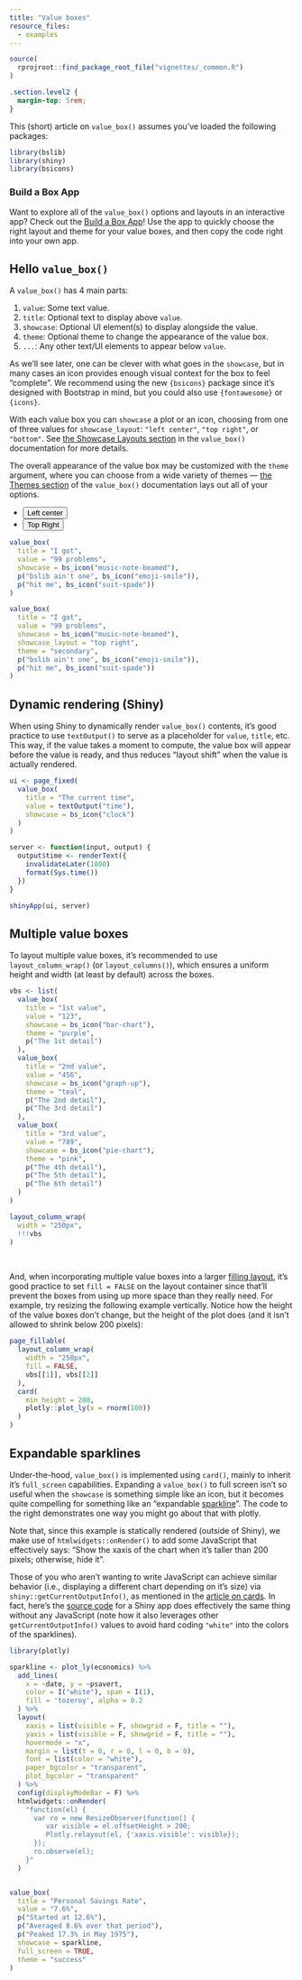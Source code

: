 ```yaml
---
title: "Value boxes"
resource_files:
  - examples
---
```


```r
source(
  rprojroot::find_package_root_file("vignettes/_common.R")
)
```

```css
.section.level2 {
  margin-top: 5rem;
}
```

This (short) article on `value_box()` assumes you've loaded the following packages:

```r
library(bslib)
library(shiny)
library(bsicons)
```

::: {.callout .callout-note .mt-5}
### Build a Box App

Want to explore all of the `value_box()` options and layouts in an interactive app?
Check out the [Build a Box App](https://bslib.shinyapps.io/build-a-box)!
Use the app to quickly choose the right layout and theme for your value boxes,
and then copy the code right into your own app.
:::


## Hello `value_box()`

<div class="row">
<div class="col-md-6">

A `value_box()` has 4 main parts:

1. `value`: Some text value.
2. `title`: Optional text to display above `value`.
3. `showcase`: Optional UI element(s) to display alongside the value.
4. `theme`: Optional theme to change the appearance of the value box.
4. `...`: Any other text/UI elements to appear below `value`.

As we'll see later, one can be clever with what goes in the `showcase`, but in many cases an icon provides enough visual context for the box to feel "complete". We recommend using the new `{bsicons}` package since it's designed with Bootstrap in mind, but you could also use `{fontawesome}` or `{icons}`.

With each value box you can `showcase` a plot or an icon, choosing from one of three values for `showcase_layout`: `"left center"`, `"top right"`, or `"bottom"`.
See [the Showcase Layouts section](../reference/value_box.html#showcase-layouts) in the `value_box()` documentation for more details.

The overall appearance of the value box may be customized with the `theme` argument, where you can choose from a wide variety of themes —
[the Themes section](../reference/value_box.html#showcase-layouts) of the `value_box()` documentation lays out all of your options.

</div>

<div class="col-md-6">

<ul class="nav nav-pills justify-content-center" role="tablist">
  <li class="nav-item" role="presentation">
    <button class="nav-link active" data-bs-toggle="tab" data-bs-target="#left-center" type="button" role="tab" aria-controls="left-center" aria-selected="true">Left center</button>
  </li>
  <li class="nav-item" role="presentation">
    <button class="nav-link" data-bs-toggle="tab" data-bs-target="#top-right" type="button" role="tab" aria-controls="top-right" aria-selected="false">Top Right</button>
  </li>
  </li>
</ul>
<div class="tab-content">
  <div class="tab-pane show active" id="left-center" role="tabpanel" tabindex="0">
```r
value_box(
  title = "I got",
  value = "99 problems",
  showcase = bs_icon("music-note-beamed"),
  p("bslib ain't one", bs_icon("emoji-smile")),
  p("hit me", bs_icon("suit-spade"))
)
```
</div>
  <div class="tab-pane" id="top-right" role="tabpanel" tabindex="0">
```r
value_box(
  title = "I got",
  value = "99 problems",
  showcase = bs_icon("music-note-beamed"),
  showcase_layout = "top right",
  theme = "secondary",
  p("bslib ain't one", bs_icon("emoji-smile")),
  p("hit me", bs_icon("suit-spade"))
)
```
</div>
</div>
  </div>
</div>




## Dynamic rendering (Shiny)

:::: row
::: col-md-6
When using Shiny to dynamically render `value_box()` contents, it's good practice to use `textOutput()` to serve as a placeholder for `value`, `title`, etc. This way, if the value takes a moment to compute, the value box will appear before the value is ready, and thus reduces "layout shift" when the value is actually rendered.
:::

::: col-md-6
```r
ui <- page_fixed(
  value_box(
    title = "The current time",
    value = textOutput("time"),
    showcase = bs_icon("clock")
  )
)

server <- function(input, output) {
  output$time <- renderText({
    invalidateLater(1000)
    format(Sys.time())
  })
}

shinyApp(ui, server)
```
:::
::::


## Multiple value boxes

To layout multiple value boxes, it's recommended to use `layout_column_wrap()` (or `layout_columns()`), which ensures a uniform height and width (at least by default) across the boxes.

```r
vbs <- list(
  value_box(
    title = "1st value",
    value = "123",
    showcase = bs_icon("bar-chart"),
    theme = "purple",
    p("The 1st detail")
  ),
  value_box(
    title = "2nd value",
    value = "456",
    showcase = bs_icon("graph-up"),
    theme = "teal",
    p("The 2nd detail"),
    p("The 3rd detail")
  ),
  value_box(
    title = "3rd value",
    value = "789",
    showcase = bs_icon("pie-chart"),
    theme = "pink",
    p("The 4th detail"),
    p("The 5th detail"),
    p("The 6th detail")
  )
)

layout_column_wrap(
  width = "250px",
  !!!vbs
)
```

<br>

And, when incorporating multiple value boxes into a larger [filling layout](../filling), it's good practice to set `fill = FALSE` on the layout container since that'll prevent the boxes from using up more space than they really need. For example, try resizing the following example vertically. Notice how the height of the value boxes don't change, but the height of the plot does (and it isn't allowed to shrink below 200 pixels):

```r
page_fillable(
  layout_column_wrap(
    width = "250px",
    fill = FALSE,
    vbs[[1]], vbs[[2]]
  ),
  card(
    min_height = 200,
    plotly::plot_ly(x = rnorm(100))
  )
)
```





## Expandable sparklines

::: row
::: col-md-6
Under-the-hood, `value_box()` is implemented using `card()`, mainly to inherit it's `full_screen` capabilities. Expanding a `value_box()` to full screen isn't so useful when the `showcase` is something simple like an icon, but it becomes quite compelling for something like an "expandable [sparkline](https://en.wikipedia.org/wiki/Sparkline)". The code to the right demonstrates one way you might go about that with plotly.

Note that, since this example is statically rendered (outside of Shiny), we make use of `htmlwidgets::onRender()` to add some JavaScript that effectively says: "Show the xaxis of the chart when it's taller than 200 pixels; otherwise, hide it".

Those of you who aren't wanting to write JavaScript can achieve similar behavior (i.e., displaying a different chart depending on it's size) via `shiny::getCurrentOutputInfo()`, as mentioned in the [article on cards](../cards#shiny). In fact, here's the [source code](https://github.com/rstudio/bslib/tree/main/inst/examples/value_box) for a Shiny app does effectively the same thing without any JavaScript (note how it also leverages other `getCurrentOutputInfo()` values to avoid hard coding `"white"` into the colors of the sparklines).
:::

::: col-md-6
```r
library(plotly)

sparkline <- plot_ly(economics) %>%
  add_lines(
    x = ~date, y = ~psavert,
    color = I("white"), span = I(1),
    fill = 'tozeroy', alpha = 0.2
  ) %>%
  layout(
    xaxis = list(visible = F, showgrid = F, title = ""),
    yaxis = list(visible = F, showgrid = F, title = ""),
    hovermode = "x",
    margin = list(t = 0, r = 0, l = 0, b = 0),
    font = list(color = "white"),
    paper_bgcolor = "transparent",
    plot_bgcolor = "transparent"
  ) %>%
  config(displayModeBar = F) %>%
  htmlwidgets::onRender(
    "function(el) {
      var ro = new ResizeObserver(function() {
         var visible = el.offsetHeight > 200;
         Plotly.relayout(el, {'xaxis.visible': visible});
      });
      ro.observe(el);
    }"
  )


value_box(
  title = "Personal Savings Rate",
  value = "7.6%",
  p("Started at 12.6%"),
  p("Averaged 8.6% over that period"),
  p("Peaked 17.3% in May 1975"),
  showcase = sparkline,
  full_screen = TRUE,
  theme = "success"
)
```

:::
:::
